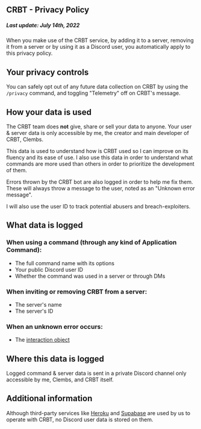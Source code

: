 <script>
</script>

<MetaTags title="Privacy Policy" description="Read about our usage of data collection on CRBT." />

<article>

# CRBT - Privacy Policy

##### Last update: July 14th, 2022

When you make use of the CRBT service, by adding it to a server, removing it from a server or by using it as a Discord user, you automatically apply to this privacy policy.

## Your privacy controls

You can safely opt out of any future data collection on CRBT by using the `/privacy` command, and toggling "Telemetry" off on CRBT's message.

## How your data is used

The CRBT team does **not** give, share or sell your data to anyone.
Your user & server data is only accessible by me, the creator and main developer of CRBT, Clembs.

This data is used to understand how is CRBT used so I can improve on its fluency and its ease of use. I also use this data in order to understand what commands are more used than others in order to prioritize the development of them.

Errors thrown by the CRBT bot are also logged in order to help me fix them. These will always throw a message to the user, noted as an "Unknown error message".

I will also use the user ID to track potential abusers and breach-exploiters.

## What data is logged

### When using a command (through any kind of Application Command):

- The full command name with its options
- Your public Discord user ID
- Whether the command was used in a server or through DMs

### When inviting or removing CRBT from a server:

- The server's name
- The server's ID

### When an unknown error occurs:

- The [interaction object](https://discord.com/developers/docs/interactions/receiving-and-responding#interaction-object)

## Where this data is logged

Logged command & server data is sent in a private Discord channel only accessible by me, Clembs, and CRBT itself.

## Additional information

Although third-party services like [Heroku](https://heroku.com/) and [Supabase](https://supabase.com) are used by us to operate with CRBT, no Discord user data is stored on them.

</article>
